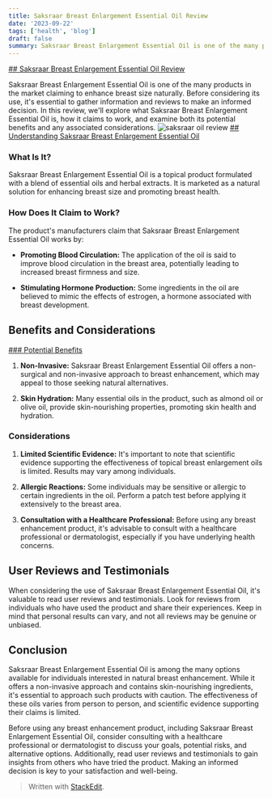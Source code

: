 ```yaml
---
title: Saksraar Breast Enlargement Essential Oil Review
date: '2023-09-22'
tags: ['health', 'blog']
draft: false
summary: Saksraar Breast Enlargement Essential Oil is one of the many products in the market claiming to enhance breast size naturally.
---
```




[## Saksraar Breast Enlargement Essential Oil Review](https://www.ubuy.co.in/product/1MW3A65UK-saksraar-breast-enlargement-oil-increase-breast-elasticity-firmness-improve-curves-premium-organic-ingredients-breast-augmentation-30)

Saksraar Breast Enlargement Essential Oil is one of the many products in the market claiming to enhance breast size naturally. Before considering its use, it's essential to gather information and reviews to make an informed decision. In this review, we'll explore what Saksraar Breast Enlargement Essential Oil is, how it claims to work, and examine both its potential benefits and any associated considerations.
![saksraar oil review](https://images-cdn.ubuy.co.in/645a5bf9f83b580e2c54c1f7-saksraar-breast-enlargement-oil.jpg)
[## Understanding Saksraar Breast Enlargement Essential Oil](https://www.ubuy.co.in/product/1MW3A65UK-saksraar-breast-enlargement-oil-increase-breast-elasticity-firmness-improve-curves-premium-organic-ingredients-breast-augmentation-30)

### What Is It?

Saksraar Breast Enlargement Essential Oil is a topical product formulated with a blend of essential oils and herbal extracts. It is marketed as a natural solution for enhancing breast size and promoting breast health.

### How Does It Claim to Work?

The product's manufacturers claim that Saksraar Breast Enlargement Essential Oil works by:

-   **Promoting Blood Circulation:** The application of the oil is said to improve blood circulation in the breast area, potentially leading to increased breast firmness and size.
    
-   **Stimulating Hormone Production:** Some ingredients in the oil are believed to mimic the effects of estrogen, a hormone associated with breast development.
    

## Benefits and Considerations

[### Potential Benefits](https://www.ubuy.co.in/product/1MW3A65UK-saksraar-breast-enlargement-oil-increase-breast-elasticity-firmness-improve-curves-premium-organic-ingredients-breast-augmentation-30)

1.  **Non-Invasive:** Saksraar Breast Enlargement Essential Oil offers a non-surgical and non-invasive approach to breast enhancement, which may appeal to those seeking natural alternatives.
    
2.  **Skin Hydration:** Many essential oils in the product, such as almond oil or olive oil, provide skin-nourishing properties, promoting skin health and hydration.
    

### Considerations

1.  **Limited Scientific Evidence:** It's important to note that scientific evidence supporting the effectiveness of topical breast enlargement oils is limited. Results may vary among individuals.
    
2.  **Allergic Reactions:** Some individuals may be sensitive or allergic to certain ingredients in the oil. Perform a patch test before applying it extensively to the breast area.
    
3.  **Consultation with a Healthcare Professional:** Before using any breast enhancement product, it's advisable to consult with a healthcare professional or dermatologist, especially if you have underlying health concerns.
    

## User Reviews and Testimonials

When considering the use of Saksraar Breast Enlargement Essential Oil, it's valuable to read user reviews and testimonials. Look for reviews from individuals who have used the product and share their experiences. Keep in mind that personal results can vary, and not all reviews may be genuine or unbiased.

## Conclusion

Saksraar Breast Enlargement Essential Oil is among the many options available for individuals interested in natural breast enhancement. While it offers a non-invasive approach and contains skin-nourishing ingredients, it's essential to approach such products with caution. The effectiveness of these oils varies from person to person, and scientific evidence supporting their claims is limited.

Before using any breast enhancement product, including Saksraar Breast Enlargement Essential Oil, consider consulting with a healthcare professional or dermatologist to discuss your goals, potential risks, and alternative options. Additionally, read user reviews and testimonials to gain insights from others who have tried the product. Making an informed decision is key to your satisfaction and well-being.

> Written with [StackEdit](https://stackedit.io/).